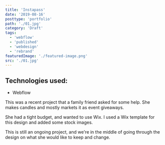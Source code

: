 ```yaml
---
title: 'Instapass'
date: '2019-08-16'
posttype: 'portfolio'
path: './01.jpg'
category: 'Draft'
tags:
  - 'webflow'
  - 'published'
  - 'webdesign'
  - 'rebrand'
featuredImage: './featured-image.png'
src: './01.jpg'
---
```


## Technologies used:

- Webflow
  <br />

This was a recent project that a family friend asked for some help. She makes candles and mostly markets it as event giveaways.

She had a tight budget, and wanted to use Wix. I used a Wix template for this design and added some stock images.

This is still an ongoing project, and we're in the middle of going through the design on what she would like to keep and change.
